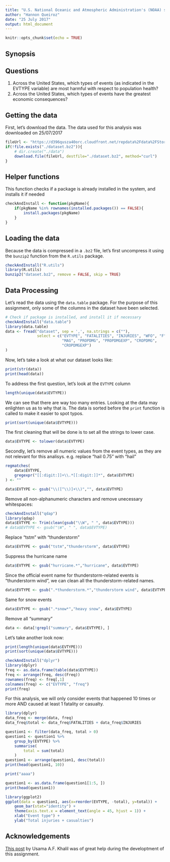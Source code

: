 ```yaml
---
title: "U.S. National Oceanic and Atmospheric Administration's (NOAA) storm database"
author: "Hannon Queiroz"
date: "25 July 2017"
output: html_document
---
```


```r
knitr::opts_chunk$set(echo = TRUE)
```

## Synopsis

## Questions
1. Across the United States, which types of events (as indicated in the EVTYPE variable) are most harmful with respect to population health?
2. Across the United States, which types of events have the greatest economic consequences?

## Getting the data
First, let's download the data. The data used for this analysis was downloaded on 25/07/2017
```r
fileUrl <- "https://d396qusza40orc.cloudfront.net/repdata%2Fdata%2FStormData.csv.bz2"
if(!file.exists("./dataset.bz2")){
    # dir.create("./data")
    download.file(fileUrl, destfile="./dataset.bz2", method="curl")
}
```

## Helper functions
This function checks if a package is already installed in the system, and installs it if needed
```r
checkAndInstall <- function(pkgName){
    if(pkgName %in% rownames(installed.packages()) == FALSE){
        install.packages(pkgName)
    }
}
```


## Loading the data
Because the data is compressed in a `.bz2` file, let's first uncompress it using the `bunzip2` function from the `R.utils` package.
```r
checkAndInstall("R.utils")
library(R.utils)
bunzip2("dataset.bz2", remove = FALSE, skip = TRUE)
```


## Data Processing
Let's read the data using the `data.table` package.
For the purpose of this assignment, only some of the columns in the dataset have been selected.
```r
# Check if package is installed, and install it if necessary
checkAndInstall("data.table")
library(data.table)
data <- fread("dataset", sep = ',', na.strings = c(""), 
              select = c("EVTYPE", "FATALITIES", "INJURIES", "WFO", "F",
                         "MAG", "PROPDMG", "PROPDMGEXP", "CROPDMG",
                         "CROPDMGEXP")
)

```

Now, let's take a look at what our dataset looks like:
```r
print(str(data))
print(head(data))
```

To address the first question, let's look at the `EVTYPE` column
```r
length(unique(data$EVTYPE))
```
We can see that there are way too many entries. Looking at the data may enlighten us as to why that is.
The data is sorted before the `print` function is called to make it easier to spot typos.

```r
print(sort(unique(data$EVTYPE)))
```

The first cleaning that will be done is to set all the strings to lower case.
```r
data$EVTYPE <- tolower(data$EVTYPE)
```

Secondly, let's remove all numeric values from the event types, as they are not relevant for this analisys.
e.g. replace "hail 0.75" with "hail"

```r
regmatches(
    data$EVTYPE,
    gregexpr("[[:digit:]]+\\.*[[:digit:]]*", data$EVTYPE)
) <- ""
```

```r
data$EVTYPE <- gsub("\\([^\\)]+\\)","", data$EVTYPE)
```

Remove all non-alphanumeric characters and remove unecessary whitespaces:
```r
checkAndInstall("qdap")
library(qdap)
data$EVTYPE <- Trim(clean(gsub("\\W", " ", data$EVTYPE)))
# data$EVTYPE <- gsub("\W", " ", data$EVTYPE)
```

Replace "tstm" with "thunderstorm"
```r
data$EVTYPE <- gsub("tstm","thunderstorm", data$EVTYPE)
```

Suppress the hurricane name
```r
data$EVTYPE <- gsub("hurricane.*","hurricane", data$EVTYPE)
```

Since the official event name for thunderstorm-related events is "thunderstorm wind", we can clean all the thunderstorm-related names.
```r
data$EVTYPE <- gsub(".*thunderstorm.*","thunderstorm wind", data$EVTYPE)
```

Same for snow events
```r
data$EVTYPE <- gsub(".*snow*","heavy snow", data$EVTYPE)
```

Remove all "summary"
```r
data <- data[!grepl("summary", data$EVTYPE), ]
```


Let's take another look now:
```r
print(length(unique(data$EVTYPE)))
print(sort(unique(data$EVTYPE)))
```


```r
checkAndInstall("dplyr")
library(dplyr)
freq <- as.data.frame(table(data$EVTYPE))
freq <- arrange(freq, desc(Freq))
rownames(freq) <- freq[,1]
colnames(freq) <- c("EVTYPE", "freq")
print(freq)
```

For this analysis, we will only consider events that happened 10 times or more AND caused at least 1 fatality or casualty.
```r
library(dplyr)
data_freq <- merge(data, freq)
data_freq$total <- data_freq$FATALITIES + data_freq$INJURIES

question1 <- filter(data_freq, total > 0)
question1 <- question1 %>%
    group_by(EVTYPE) %>%
    summarise(
        total = sum(total)
    )
question1 <- arrange(question1, desc(total))
print(head(question1, 10))
```

```r
print("aaaa")

question1 <- as.data.frame(question1[1:5, ])
print(head(question1))

library(ggplot2)
ggplot(data = question1, aes(x=reorder(EVTYPE, -total), y=total)) + 
    geom_bar(stat="identity") +
    theme(axis.text.x = element_text(angle = 45, hjust = 1)) +
    xlab("Event type") +
    ylab("Total injuries + casualties")
```







## Acknowledgements
[This post][1] by Usama A.F. Khalil was of great help during the developtment of this assignment.

[1]: https://www.coursera.org/learn/reproducible-research/discussions/weeks/4/threads/IdtP_JHzEeaePQ71AQUtYw "Post"



